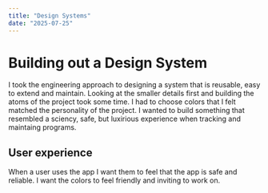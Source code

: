 ```yaml
---
title: "Design Systems"
date: "2025-07-25"
---
```


# Building out a Design System

I took the engineering approach to designing a system that is reusable, easy to extend and maintain.
Looking at the smaller details first and building the atoms of the project took some time. I had to choose colors
that I felt matched the personality of the project. I wanted to build something that resembled a sciency, safe, but
luxirious experience when tracking and maintaing programs.

## User experience

When a user uses the app I want them to feel that the app is safe and reliable. I want the colors to feel friendly and inviting to work on.

